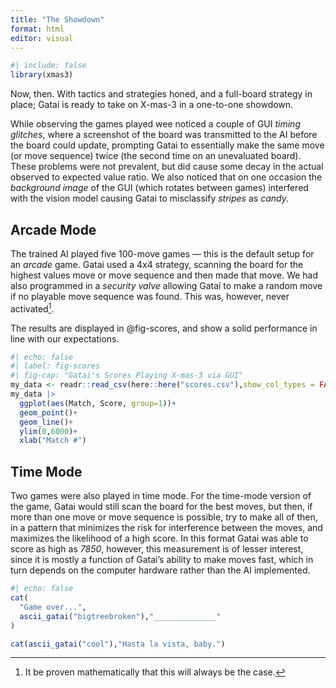 ```yaml
---
title: "The Showdown"
format: html
editor: visual
---
```


```r
#| include: false
library(xmas3)
```

Now, then. With tactics and strategies honed, and a full-board strategy in place; Gatai is ready to take on X-mas-3 in a one-to-one showdown.

While observing the games played wee noticed a couple of GUI *timing glitches*, where a screenshot of the board was transmitted to the AI before the board could update, prompting Gatai to essentially make the same move (or move sequence) twice (the second time on an unevaluated board). These problems were not prevalent, but did cause some decay in the actual observed to expected value ratio. We also noticed that on one occasion the *background image* of the GUI (which rotates between games) interfered with the vision model causing Gatai to misclassify *stripes* as *candy.*

## Arcade Mode

The trained AI played five 100-move games --- this is the default setup for an *arcade* game. Gatai used a 4x4 strategy, scanning the board for the highest values move or move sequence and then made that move. We had also programmed in a *security valve* allowing Gatai to make a random move if no playable move sequence was found. This was, however, never activated[^1].

[^1]: It be proven mathematically that this will always be the case.

The results are displayed in @fig-scores, and show a solid performance in line with our expectations.

```r
#| echo: false
#| label: fig-scores
#| fig-cap: "Gatai's Scores Playing X-mas-3 via GUI"
my_data <- readr::read_csv(here::here("scores.csv"),show_col_types = FALSE)
my_data |> 
  ggplot(aes(Match, Score, group=1))+
  geom_point()+
  geom_line()+
  ylim(0,6000)+
  xlab("Match #")
```

## Time Mode

Two games were also played in time mode. For the time-mode version of the game, Gatai would still scan the board for the best moves, but then, if more than one move or move sequence is possible, try to make all of then, in a pattern that minimizes the risk for interference between the moves, and maximizes the likelihood of a high score. In this format Gatai was able to score as high as *7850*, however, this measurement is of lesser interest, since it is mostly a function of Gatai's ability to make moves fast, which in turn depends on the computer hardware rather than the AI implemented.

::: column-margin
```r
#| echo: false
cat(
  "Game over...",
  ascii_gatai("bigtreebroken"),"______________"  
)

cat(ascii_gatai("cool"),"Hasta la vista, baby.")
```
:::
